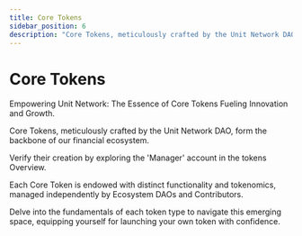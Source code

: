 ```yaml
---
title: Core Tokens
sidebar_position: 6
description: "Core Tokens, meticulously crafted by the Unit Network DAO, form the backbone of our financial ecosystem."
---
```


# Core Tokens

Empowering Unit Network: The Essence of Core Tokens Fueling Innovation and Growth.

Core Tokens, meticulously crafted by the Unit Network DAO, form the
backbone of our financial ecosystem.

Verify their creation by exploring the 'Manager' account in the tokens Overview.

Each Core Token is endowed with distinct functionality and tokenomics, managed independently by Ecosystem DAOs and Contributors.

Delve into the fundamentals of each token type to navigate this emerging space, equipping yourself for launching your own token with confidence.
